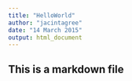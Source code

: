 ```yaml
---
title: "HelloWorld"
author: "jacintagree"
date: "14 March 2015"
output: html_document
---
```

## This is a markdown file
